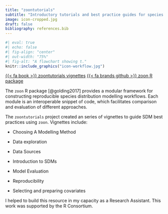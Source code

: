 ```yaml
---
title: "zoontutorials"
subtitle: "Introductory tutorials and best practice guides for species distribution modelling using the `zoon` R package"
image: icon-cropped.jpg
draft: false
bibliography: references.bib
---
```


```r
#| eval: true 
#| echo: false
#| fig-align: "center"
#| out-width: "75%" 
#| fig-alt: "A flowchart showing t."
knitr::include_graphics("icon-workflow.jpg")
```

::: center-text
[{{< fa book >}} zoontutorials vignettes](https://zoonproject.github.io/zoontutorials/index.html){.btn role="button"} [{{< fa brands github >}} zoon R package](https://github.com/zoonproject/zoon){.btn role="button"}
:::

The `zoon` R package [@golding2017] provides a modular framework for constructing reproducible species distribution modelling workflows. Each module is an interoperable snippet of code, which facilitates comparison and evaluation of different approaches.

The `zoontutorials` project created an series of vignettes to guide SDM best practices using `zoon`. Vignettes include:

-   Choosing A Modelling Method

-   Data exploration

-   Data Sources

-   Introduction to SDMs

-   Model Evaluation

-   Reproducibility

-   Selecting and preparing covariates

I helped to build this resource in my capacity as a Research Assistant. This work was supported by the R Consortium.
